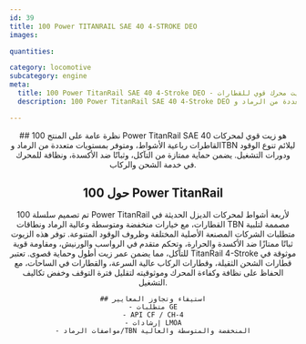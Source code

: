```yaml
---
id: 39
title: 100 Power TITANRAIL SAE 40 4-STROKE DEO
images:

quantities:

category: locomotive
subcategory: engine
meta:
  title: 100 Power TitanRail SAE 40 4-Stroke DEO - زيت محرك قوي للقطارات
  description: 100 Power TitanRail SAE 40 4-Stroke DEO هو زيت محرك قوي مُصمم لمحركات القاطرات رباعية الأشواط. متوفر بمستويات متعددة من الرماد وTBN ليلائم تنوع الوقود ودورات التشغيل، ويوفر حماية ممتازة من التآكل، وثباتًا ضد الأكسدة، ونظافة فائقة للمحرك لعمليات الشحن والركاب. يلبي متطلبات GE ومعايير API CF / CH-4 وإرشادات LMOA.

---
```


<Header>
    ## نظرة عامة على المنتج
    100 Power TitanRail SAE 40 هو زيت قوي لمحركات القاطرات رباعية
    الأشواط، ومتوفر بمستويات متعددة من الرماد وTBN ليلائم تنوع الوقود
    ودورات التشغيل. يضمن حماية ممتازة من التآكل، وثباتًا ضد الأكسدة،
    ونظافة للمحرك في خدمة الشحن والركاب.

 ## حول 100 Power TitanRail
  تم تصميم سلسلة 100 Power TitanRail لأربعة أشواط لمحركات الديزل الحديثة في القطارات، مع خيارات منخفضة ومتوسطة وعالية الرماد ونطاقات TBN مصممة لتلبية متطلبات الشركات المصنعة الأصلية المختلفة وظروف الوقود المتنوعة. توفر هذه الزيوت ثباتًا ممتازًا ضد الأكسدة والحرارة، وتحكم متقدم في الرواسب والورنيش، ومقاومة قوية للتآكل، مما يضمن عمر زيت أطول وحماية قصوى. تعتبر TitanRail 4-Stroke موثوقة في قطارات الشحن الثقيلة، وقطارات الركاب عالية السرعة، والقطارات في الساحات، مع الحفاظ على نظافة وكفاءة المحرك وموثوقيته لتقليل فترة التوقف وخفض تكاليف التشغيل.

    ## استيفاء وتجاوز المعايير
    - متطلبات GE
    - API CF / CH-4
    - إرشادات LMOA
    - مواصفات الرماد/TBN المنخفضة والمتوسطة والعالية

</Header>
